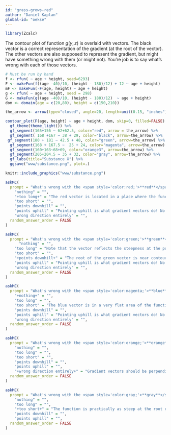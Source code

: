 ```yaml
---
id: "grass-grows-red"
author: "Daniel Kaplan"
global-id: "oekse"
---
```


```r
library(Zcalc)
```

The contour plot of function $g(y, z)$ is overlaid with vectors. The black vector is a correct representation of the gradient (at the root of the vector). The other vectors are also supposed to represent the gradient, but might have something wrong with them (or might not). You're job is to say what's wrong with each of those vectors.
 
```r
# Must be run by hand
f <- rfun( ~ age + height, seed=6293)
F <- makeFun(f((age -40)/10, (height - 180)/12) + 12 ~ age + height)
mF <- makeFun(-F(age, height) ~ age + height)
g <- rfun( ~ age + height, seed = 298)
G <- makeFun(g((age -40)/10, (height - 180)/12)  ~ age + height)
dom <- domain(age = c(20,80), height = c(150,210))

the_arrow <- arrow(type="closed", angle=20, length=unit(0.15, "inches"))

contour_plot(F(age, height) ~ age + height, dom, skip=0, filled=FALSE) %>%
  gf_theme(theme_light()) %>%
  gf_segment(165+156 ~ 62+62.5, color="red", arrow = the_arrow) %>%
  gf_segment( 168 +167 ~ 38 + 29, color="black", arrow=the_arrow) %>%
 gf_segment(180 + 181 ~ 42.5 + 48, color="green", arrow=the_arrow) %>%
  gf_segment(168 + 167.5 ~  25 + 24, color="magenta", arrow=the_arrow) %>%
  gf_segment(160+163~68+69, color="orange3", arrow=the_arrow) %>%
  gf_segment(205+204.5 ~ 35 + 32, color="gray", arrow=the_arrow) %>%
  gf_labs(title="Substance X") %>%
  ggsave("www/substance.png", plot=.)


```


```r
knitr::include_graphics("www/substance.png")
```



```r
askMC(
  prompt = "What's wrong with the <span style='color:red;'>**red**</span> vector?",
    "nothing" = "",
    "+too long+" = "The red vector is located in a place where the function is almost level. You can tell this because the contour lines are spaced far apart. The magnitude of the gradient will be small in such an area. But here, the red vector is even longer than the black vector, even though black is in a very steep area (with closely spaced contours).",
    "too short" = "",
    "points downhill" = "",
    "points uphill" = "Pointing uphill is what gradient vectors do! No problem with this.",
    "wrong direction entirely" = "",
  random_answer_order = FALSE
)
```

```r
askMC(
  prompt = "What's wrong with the <span style='color:green;'>**green**</span> vector?",
      "nothing" = "",
    "too long" = "Note that the vector reflects the steepness at the point where the root of the vector is drawn. The root of the green vector is in an area  where the contour lines are spaced similarly to the area near the root of the black vector. So it's correct that the length of the green vector is similar to the length of the black vector.",
    "too short" = "",
    "+points downhill+" = "The root of the green vector is near contour=4, the head at contour=2. So the vector is incorrectly pointing downhill. Gradients point in the steepest direction uphill.",
    "points uphill" = "Pointing uphill is what gradient vectors do! No problem with this.",
    "wrong direction entirely" = "",
  random_answer_order = FALSE
)
```


```r
askMC(
  prompt = "What's wrong with the <span style='color:magenta;'>**blue**</span> vector?",
    "+nothing+" = "",
    "too long" = "",
    "too short" = "The blue vector is in a very flat area of the function. That's why it's so short.",
    "points downhill" = "",
    "points uphill" = "Pointing uphill is what gradient vectors do! No problem with this.",
    "wrong direction entirely" = "",
  random_answer_order = FALSE
)
```

```r
askMC(
  prompt = "What's wrong with the <span style='color:orange;'>**orange**</span> vector?",
    "nothing" = "",
    "too long" = "",
    "too short" = "",
    "points downhill" = "",
    "points uphill" = "",
    "+wrong direction entirely+" = "Gradient vectors should be perpendicular to nearby contours and should point uphill. The orange vector is neither",
  random_answer_order = FALSE
)
```

```r
askMC(
  prompt = "What's wrong with the <span style='color:gray;'>**gray**</span> vector?",
    "nothing" = "",
    "too long" = "",
    "+too short+" = "The function is practically as steep at the root of the gray vector as it is at the root of the black vector. (You can tell this from the spacing of the contour lines.) So the magnitude of the gray vector should be just about the same as the magnitude of the black vector.",
    "points downhill" = "",
    "points uphill" = "",
  random_answer_order = FALSE
)
```


